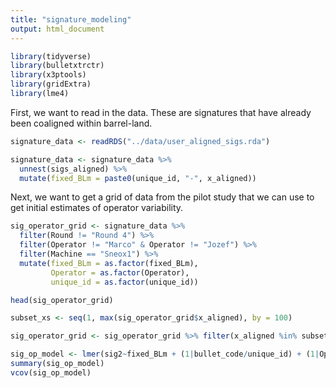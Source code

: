 ```yaml
---
title: "signature_modeling"
output: html_document
---
```


```r
library(tidyverse)
library(bulletxtrctr)
library(x3ptools)
library(gridExtra)
library(lme4)
```

First, we want to read in the data. These are signatures that have already been coaligned within barrel-land.  

```r
signature_data <- readRDS("../data/user_aligned_sigs.rda")

signature_data <- signature_data %>% 
  unnest(sigs_aligned) %>% 
  mutate(fixed_BLm = paste0(unique_id, "-", x_aligned)) 
```

Next, we want to get a grid of data from the pilot study that we can use to get initial estimates of operator variability. 

```r
sig_operator_grid <- signature_data %>% 
  filter(Round != "Round 4") %>%
  filter(Operator != "Marco" & Operator != "Jozef") %>%
  filter(Machine == "Sneox1") %>%
  mutate(fixed_BLm = as.factor(fixed_BLm), 
         Operator = as.factor(Operator), 
         unique_id = as.factor(unique_id))

head(sig_operator_grid)

subset_xs <- seq(1, max(sig_operator_grid$x_aligned), by = 100)

sig_operator_grid <- sig_operator_grid %>% filter(x_aligned %in% subset_xs)

sig_op_model <- lmer(sig2~fixed_BLm + (1|bullet_code/unique_id) + (1|Operator/unique_id) + (1|Operator:bullet_code), data = sig_operator_grid)
summary(sig_op_model)
vcov(sig_op_model)
```


